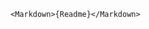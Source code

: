 
<Meta title="Storybook for Tailwind Blog" />

<div className="sb-container">
  <div className='sb-section-title'>

    <Markdown>{Readme}</Markdown>

  </div>
</div>

<style>
  {`
  .sb-container {
    margin-bottom: 48px;
  }

  .sb-section-title {
    margin-bottom: 32px;
  }
  `}
</style>
